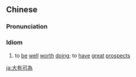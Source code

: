 {{also|大有可为}}
==Chinese==
{{zh-forms|s=大有可为|type=211}}

===Pronunciation===
{{zh-pron
|m=dàyǒukěwéi
|c=daai6 jau5 ho2 wai4
|cat=id
}}

===Idiom===
{{zh-idiom}}

# to [[be]] [[well]] [[worth]] [[doing]]; to [[have]] [[great]] [[prospect]]s

{{zh-cat|Advanced}}

[[ja:大有可為]]